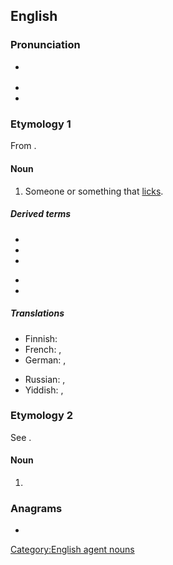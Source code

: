 ==English==

===Pronunciation===
* {{a|US}} {{IPA|/ˈlɪkɚ/|lang=en}}
* {{homophones|lang=en|liquor}}
* {{rhymes|ɪkə(ɹ)|lang=en}}

===Etymology 1===
From {{af|en|lick|-er}}.

====Noun====
{{en-noun}}

# Someone or something that [[lick]]s.

=====Derived terms=====
{{der-top}}
* {{l|en|arse-licker}}
* {{l|en|ass-licker}}
* {{l|en|bootlicker}}
{{der-mid}}
* {{l|en|footlicker}}
* {{l|en|licker-in}}
{{der-bottom}}

=====Translations=====
{{trans-top|someone or something that licks}}
* Finnish: {{t+|fi|nuolija}}
* French: {{t+|fr|lécheur|m}}, {{t+|fr|lécheuse|f}}
* German: {{t|de|Lecker|m}}, {{t|de|Leckerin|f}}
{{trans-mid}}
* Russian: {{t+|ru|лизу́н|m}}, {{t+|ru|лизу́нья|f}}
* Yiddish: {{t|yi|לעקער|m}}, {{t|yi|לעקערקע|f}}
{{trans-bottom}}

===Etymology 2===
See {{m|en|liquor}}.

====Noun====
{{en-noun|-}}

# {{eye dialect|liquor|lang=en}}

===Anagrams===
* {{anagrams|en|a=ceiklr|Rickel|ickler|relick|rickle}}

[[Category:English agent nouns]]